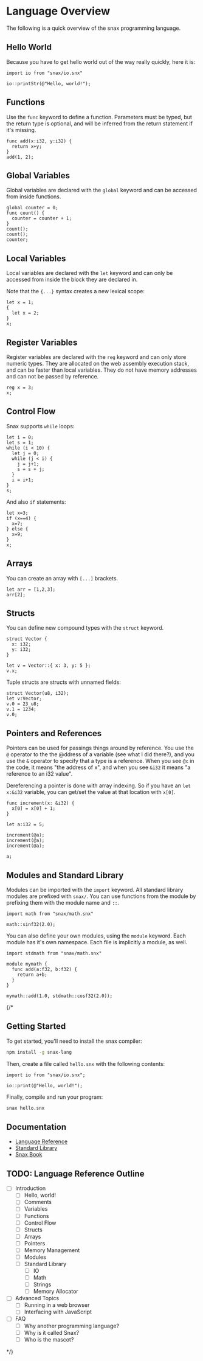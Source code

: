 # Language Overview

The following is a quick overview of the snax programming language.

## Hello World

Because you have to get hello world out of the way really quickly, here it is:

```snax
import io from "snax/io.snx"

io::printStr(@"Hello, world!");
```

## Functions

Use the `func` keyword to define a function. Parameters must be typed,
but the return type is optional, and will be inferred from the return statement
if it's missing.

```snax
func add(x:i32, y:i32) {
  return x+y;
}
add(1, 2);
```

## Global Variables

Global variables are declared with the `global` keyword and
can be accessed from inside functions.

```snax
global counter = 0;
func count() {
  counter = counter + 1;
}
count();
count();
counter;
```

## Local Variables

Local variables are declared with the `let` keyword and
can only be accessed from inside the block they are declared in.

Note that the `{...}` syntax creates a new lexical scope:

```snax
let x = 1;
{
  let x = 2;
}
x;
```

## Register Variables

Register variables are declared with the `reg` keyword and
can only store numeric types. They are allocated on the
web assembly execution stack, and can be faster than local variables.
They do not have memory addresses and can not be passed by reference.

```snax
reg x = 3;
x;
```

## Control Flow

Snax supports `while` loops:

```snax
let i = 0;
let s = 1;
while (i < 10) {
  let j = 0;
  while (j < i) {
    j = j+1;
    s = s + j;
  }
  i = i+1;
}
s;
```

And also `if` statements:

```snax
let x=3;
if (x==4) {
  x=7;
} else {
  x=9;
}
x;
```

## Arrays

You can create an array with `[...]` brackets.

```snax
let arr = [1,2,3];
arr[2];
```

## Structs

You can define new compound types with the `struct` keyword.

```snax
struct Vector {
  x: i32;
  y: i32;
}

let v = Vector::{ x: 3, y: 5 };
v.x;
```

Tuple structs are structs with unnamed fields:

```snax
struct Vector(u8, i32);
let v:Vector;
v.0 = 23_u8;
v.1 = 1234;
v.0;
```

## Pointers and References

Pointers can be used for passings things around by reference.
You use the `@` operator to the the @ddress of a variable (see what I did there?), and you use the `&` operator to specify that a type is a reference.
When you see `@x` in the code, it means "the address of x", and when you see `&i32` it means "a reference to an i32 value".

Dereferencing a pointer is done with array indexing. So if you have an
`let x:&i32` variable, you can get/set the value at that location with `x[0]`.

```snax
func increment(x: &i32) {
  x[0] = x[0] + 1;
}

let a:i32 = 5;

increment(@a);
increment(@a);
increment(@a);

a;
```

## Modules and Standard Library

Modules can be imported with the `import` keyword. All standard library
modules are prefixed with `snax/`. You can use functions from the
module by prefixing them with the module name and `::`.

```snax
import math from "snax/math.snx"

math::sinf32(2.0);
```

You can also define your own modules, using the `module` keyword. Each
module has it's own namespace. Each file is implicitly a module, as well.

```snax
import stdmath from "snax/math.snx"

module mymath {
  func add(a:f32, b:f32) {
    return a+b;
  }
}

mymath::add(1.0, stdmath::cosf32(2.0));
```

{/*
## Getting Started

To get started, you'll need to install the snax compiler:

```bash
npm install -g snax-lang
```

Then, create a file called `hello.snx` with the following contents:

```snx
import io from "snax/io.snx";

io::print(@"Hello, world!");
```

Finally, compile and run your program:

```bash
snax hello.snx
```

## Documentation

- [Language Reference](/snax-book/snax/language-reference)
- [Standard Library](/snax-book/snax/standard-library)
- [Snax Book](/snax-book)

## TODO: Language Reference Outline

- [ ] Introduction
  - [ ] Hello, world!
  - [ ] Comments
  - [ ] Variables
  - [ ] Functions
  - [ ] Control Flow
  - [ ] Structs
  - [ ] Arrays
  - [ ] Pointers
  - [ ] Memory Management
  - [ ] Modules
  - [ ] Standard Library
    - [ ] IO
    - [ ] Math
    - [ ] Strings
    - [ ] Memory Allocator
- [ ] Advanced Topics
  - [ ] Running in a web browser
  - [ ] Interfacing with JavaScript
- [ ] FAQ
  - [ ] Why another programming language?
  - [ ] Why is it called Snax?
  - [ ] Who is the mascot?

*/}